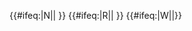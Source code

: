 {{#ifeq:{{{exclude}}}|N||{{NYCS time 2|N|icon=nightsonly|text=僅深夜停站|time={{{time|}}}}} {{NYCS br|time={{{time|}}}}}}} {{#ifeq:{{{exclude}}}|R||{{NYCS time 2|R|icon=alltimes|text=任何時候停站|time={{{time|}}}}} {{NYCS br|time={{{time|}}}}} }} {{#ifeq:{{{exclude}}}|W||{{NYCS time 2|W|icon=weekdaysonly|text=僅平日停站|time={{{time|}}}}}}}